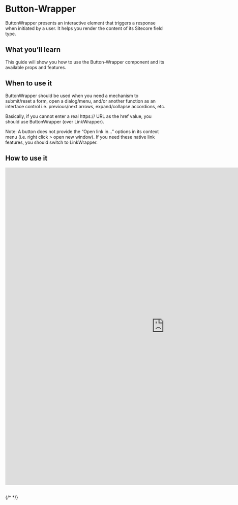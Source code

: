 
<Meta of={ButtonWrapperStories} />

# Button-Wrapper

ButtonWrapper presents an interactive element that triggers a response when initiated by a user. It helps you render the content of its Sitecore field type.

## What you’ll learn 

This guide will show you how to use the Button-Wrapper component and its available props and features.

## When to use it 

ButtonWrapper should be used when you need a mechanism to submit/reset a form, open a dialog/menu, and/or another function as an interface control i.e. previous/next arrows, expand/collapse accordions, etc.

Basically, if you cannot enter a real https:// URL as the href value, you should use ButtonWrapper (over LinkWrapper).

Note: A button does not provide the “Open link in…” options in its context menu (i.e. right click > open new window). If you need these native link features, you should switch to LinkWrapper.

## How to use it 

<iframe
  src="https://xmc-hztl-foundation-storybook.vercel.app/?path=/story/helpers-sitecore-wrappers-button-wrapper--default"
  width="1000"
  height="1000"
  frameborder="0"
></iframe>

##

{/* <Canvas of={CheckboxStories.Card} /> */}

